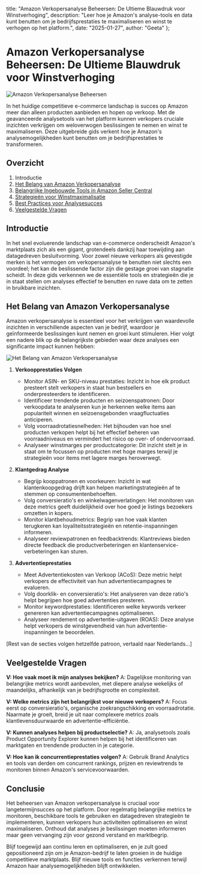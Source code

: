   title: "Amazon Verkopersanalyse Beheersen: De Ultieme Blauwdruk voor Winstverhoging",
  description: "Leer hoe je Amazon's analyse-tools en data kunt benutten om je bedrijfsprestaties te maximaliseren en winst te verhogen op het platform.",
  date: "2025-01-27",
  author: "Geeta"
};

# Amazon Verkopersanalyse Beheersen: De Ultieme Blauwdruk voor Winstverhoging

![Amazon Verkopersanalyse Beheersen](/images/blog/master-amazon-seller-analytics.jpeg)

In het huidige competitieve e-commerce landschap is succes op Amazon meer dan alleen producten aanbieden en hopen op verkoop. Met de geavanceerde analysetools van het platform kunnen verkopers cruciale inzichten verkrijgen om weloverwogen beslissingen te nemen en winst te maximaliseren. Deze uitgebreide gids verkent hoe je Amazon's analysemogelijkheden kunt benutten om je bedrijfsprestaties te transformeren.

## Overzicht

1. Introductie
2. [Het Belang van Amazon Verkopersanalyse](#het-belang-van-amazon-verkopersanalyse)
3. [Belangrijke Ingebouwde Tools in Amazon Seller Central](#belangrijke-ingebouwde-tools-in-amazon-seller-central)
4. [Strategieën voor Winstmaximalisatie](#strategieen-voor-winstmaximalisatie)
5. [Best Practices voor Analysesucces](#best-practices-voor-analysesucces)
6. [Veelgestelde Vragen](#veelgestelde-vragen)

## Introductie

In het snel evoluerende landschap van e-commerce onderscheidt Amazon's marktplaats zich als een gigant, grotendeels dankzij haar toewijding aan datagedreven besluitvorming. Voor zowel nieuwe verkopers als gevestigde merken is het vermogen om verkopersanalyse te benutten niet slechts een voordeel; het kan de beslissende factor zijn die gestage groei van stagnatie scheidt. In deze gids verkennen we de essentiële tools en strategieën die je in staat stellen om analyses effectief te benutten en ruwe data om te zetten in bruikbare inzichten.

## Het Belang van Amazon Verkopersanalyse

Amazon verkopersanalyse is essentieel voor het verkrijgen van waardevolle inzichten in verschillende aspecten van je bedrijf, waardoor je geïnformeerde beslissingen kunt nemen en groei kunt stimuleren. Hier volgt een nadere blik op de belangrijkste gebieden waar deze analyses een significante impact kunnen hebben:

![Het Belang van Amazon Verkopersanalyse](/images/blog/the-importance-of-amazon-seller-analytics.jpeg)

1. **Verkoopprestaties Volgen**
   - Monitor ASIN- en SKU-niveau prestaties: Inzicht in hoe elk product presteert stelt verkopers in staat hun bestsellers en onderpresteerders te identificeren.
   - Identificeer trendende producten en seizoenspatronen: Door verkoopdata te analyseren kun je herkennen welke items aan populariteit winnen en seizoensgebonden vraagfluctuaties anticiperen.
   - Volg voorraadrotatiesnelheden: Het bijhouden van hoe snel producten verkopen helpt bij het effectief beheren van voorraadniveaus en vermindert het risico op over- of ondervoorraad.
   - Analyseer winstmarges per productcategorie: Dit inzicht stelt je in staat om te focussen op producten met hoge marges terwijl je strategieën voor items met lagere marges heroverwegt.

2. **Klantgedrag Analyse**
   - Begrijp kooppatronen en voorkeuren: Inzicht in wat klantenkoopgedrag drijft kan helpen marketingstrategieën af te stemmen op consumentenbehoeften.
   - Volg conversieratio's en winkelwagenverlatingen: Het monitoren van deze metrics geeft duidelijkheid over hoe goed je listings bezoekers omzetten in kopers.
   - Monitor klantbehoudmetrics: Begrip van hoe vaak klanten terugkeren kan loyaliteitsstrategieën en retentie-inspanningen informeren.
   - Analyseer reviewpatronen en feedbacktrends: Klantreviews bieden directe feedback die productverbeteringen en klantenservice-verbeteringen kan sturen.

3. **Advertentieprestaties**
   - Meet Advertentiekosten van Verkoop (ACoS): Deze metric helpt verkopers de effectiviteit van hun advertentiecampagnes te evalueren.
   - Volg doorklik- en conversieratio's: Het analyseren van deze ratio's helpt begrijpen hoe goed advertenties presteren.
   - Monitor keywordprestaties: Identificeren welke keywords verkeer genereren kan advertentiecampagnes optimaliseren.
   - Analyseer rendement op advertentie-uitgaven (ROAS): Deze analyse helpt verkopers de winstgevendheid van hun advertentie-inspanningen te beoordelen.

[Rest van de secties volgen hetzelfde patroon, vertaald naar Nederlands...]

## Veelgestelde Vragen

**V: Hoe vaak moet ik mijn analyses bekijken?**
A: Dagelijkse monitoring van belangrijke metrics wordt aanbevolen, met diepere analyse wekelijks of maandelijks, afhankelijk van je bedrijfsgrootte en complexiteit.

**V: Welke metrics zijn het belangrijkst voor nieuwe verkopers?**
A: Focus eerst op conversieratio's, organische zoekrangschikking en voorraadrotatie. Naarmate je groeit, breid je uit naar complexere metrics zoals klantlevensduurwaarde en advertentie-efficiëntie.

**V: Kunnen analyses helpen bij productselectie?**
A: Ja, analysetools zoals Product Opportunity Explorer kunnen helpen bij het identificeren van marktgaten en trendende producten in je categorie.

**V: Hoe kan ik concurrentieprestaties volgen?**
A: Gebruik Brand Analytics en tools van derden om concurrent rankings, prijzen en reviewtrends te monitoren binnen Amazon's servicevoorwaarden.

## Conclusie

Het beheersen van Amazon verkopersanalyse is cruciaal voor langetermijnsucces op het platform. Door regelmatig belangrijke metrics te monitoren, beschikbare tools te gebruiken en datagedreven strategieën te implementeren, kunnen verkopers hun activiteiten optimaliseren en winst maximaliseren. Onthoud dat analyses je beslissingen moeten informeren maar geen vervanging zijn voor gezond verstand en marktbegrip.

Blijf toegewijd aan continu leren en optimaliseren, en je zult goed gepositioneerd zijn om je Amazon-bedrijf te laten groeien in de huidige competitieve marktplaats. Blijf nieuwe tools en functies verkennen terwijl Amazon haar analysemogelijkheden blijft ontwikkelen.